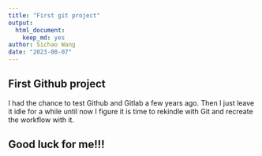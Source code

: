 ```yaml
---
title: "First git project"
output: 
  html_document: 
    keep_md: yes
author: Sichao Wang
date: "2023-08-07"
---
```


## First Github project

I had the chance to test Github and Gitlab a few years ago. Then I just leave it idle for a while until now I figure it is time to rekindle with Git and recreate the workflow with it. 

## Good luck for me!!!